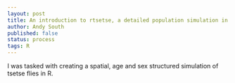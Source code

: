 ```yaml
---
layout: post
title: An introduction to rtsetse, a detailed population simulation in R
author: Andy South
published: false
status: process
tags: R 
---
```





I was tasked with creating a spatial, age and sex structured simulation of tsetse flies in R.



